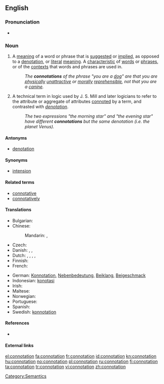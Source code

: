 {{wikipedia}}
==English==

===Pronunciation===
* {{rhymes|eɪʃən}}

===Noun===
{{en-noun}}

# A [[meaning]] of a word or phrase that is [[suggest]]ed or [[implied]], as opposed to a [[denotation]], or [[literal]] [[meaning]]. A [[characteristic]] of [[word]]s or [[phrase]]s, or of the [[context]]s that words and phrases are used in.
#: ''The '''connotations''' of the phrase "you are a [[dog]]" are that you are [[physical]]ly [[unattractive]] or [[moral]]ly [[reprehensible]], not that you are a [[canine]].''
# A technical term in logic used by J. S. Mill and later logicians to refer to the attribute or aggregate of attributes [[connote|connoted]] by a term, and contrasted with ''[[denotation]]''.
#: ''The two expressions "the morning star" and "the evening star" have different '''connotations''' but the same denotation (i.e. the planet Venus).''

====Antonyms====
* [[denotation]]

====Synonyms====
* [[intension]]

====Related terms====
* [[connotative]]
* [[connotatively]]

====Translations====
{{trans-top|suggested or implied meaning}}
* Bulgarian: {{t|bg|допълнително значение}}
* Chinese:
*: Mandarin: {{t-|cmn|含義|sc=Hani}}, {{t-|cmn|含义|tr=hànyì|sc=Hani}}
* Czech: {{t-|cs|konotace|f}}
* Danish: {{t|da|konnotation|c}}, {{t|da|medbetydning|c}}, {{t|da|bibetydning|c}}
* Dutch: {{t+|nl|connotatie|f}}, {{t|nl|bijbetekenis|f}}, {{t-|nl|bijklank|m}}, {{t+|nl|associatie|f}}, {{t|nl|gevoelswaarde|f}}
* Finnish: {{t+|fi|konnotaatio}}
* French: {{t+|fr|connotation|f}}
{{trans-mid}}
* German: [[Konnotation]], [[Nebenbedeutung]], [[Beiklang]], [[Beigeschmack]]
* Indonesian: [[konotasi]]
* Irish: {{t|ga|fochiall|f}}
* Maltese: {{t|mt|konnotazzjoni|f|xs=Maltese}}
* Norwegian: {{t+|no|konnotasjon|m}}
* Portuguese: {{t+|pt|conotação|f}}
* Spanish: {{t-|es|connotación|f}}
* Swedish: [[konnotation]]
{{trans-bottom}}

====References====
* {{R:OED2}}

====External links====

[[Category:Semantics]]

[[el:connotation]]
[[fa:connotation]]
[[fr:connotation]]
[[id:connotation]]
[[kn:connotation]]
[[hu:connotation]]
[[no:connotation]]
[[pl:connotation]]
[[ru:connotation]]
[[fi:connotation]]
[[ta:connotation]]
[[tr:connotation]]
[[vi:connotation]]
[[zh:connotation]]